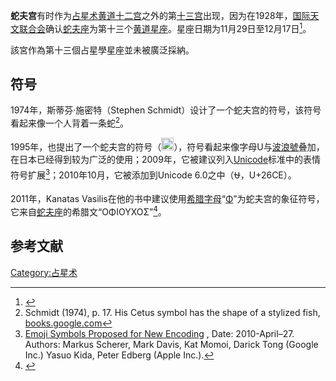 {{otheruses|subject=关于[[占星学|占星学]]中的蛇夫座|other=[[天文學|天文學]]上的蛇夫座|蛇夫座}}
'''蛇夫宫'''有时作为[[占星术|占星术]][[黄道十二宫|黄道十二宫]]之外的第[[黃道十三宮|十三宫]]出现，因为在1928年，[[国际天文联合会|国际天文联合会]]确认[[蛇夫座|蛇夫座]]为第十三个[[黃道帶|黄道星座]]。星座日期为11月29日至12月17日<ref>{{cite web |url=http://earthsky.org/tonight/sun-in-ophiuchus-november-29-to-december-18 |title=Sun in constellation Ophiuchus November 29 to December 17 |accessdate=2013-09-16 |author=Bruce McClure |publisher=Earthsky Communications Inc. |deadurl=yes |archiveurl=https://web.archive.org/web/20140126071413/http://earthsky.org/tonight/sun-in-ophiuchus-november-29-to-december-18 |archivedate=2014-01-26 |df= }}</ref>。

該宮作為第十三個占星學星座並未被廣泛採納。

== 符号 ==
1974年，斯蒂芬·施密特（Stephen Schmidt）设计了一个蛇夫宫的符号，该符号看起来像一个人背着一条蛇<ref>Schmidt (1974), p. 17. His Cetus symbol has the shape of a stylized fish, [http://books.google.com/books?id=BvOzbRv-TbAC&dq=%22Astrology+14%22+Schmidt&q=Ophiuchus#search_anchor books.google.com]</ref>。

1995年，{{link-en|沃尔特·伯格|Walter Berg}}也提出了一个蛇夫宫的符号（[[File:Ophiuchus.svg|20px]]），符号看起来像字母U与[[波浪號|波浪號]]叠加，在日本已经得到较为广泛的使用；2009年，它被建议列入[[Unicode|Unicode]]标准中的​​表情符号扩展<ref>[http://unicode.org/~scherer/emoji4unicode/snapshot/proposed.html Emoji Symbols Proposed for New Encoding] {{Wayback|url=http://unicode.org/~scherer/emoji4unicode/snapshot/proposed.html |date=20170514211741 }}, Date: 2010-April–27. Authors: Markus Scherer, Mark Davis, Kat Momoi, Darick Tong (Google Inc.)
Yasuo Kida, Peter Edberg (Apple Inc.).</ref>；2010年10月，它被添加到Unicode 6.0之中（⛎，U+26CE）。

2011年，Kanatas Vasilis在他的书中建议使用[[希腊字母|希腊字母]]“[[Φ|Φ]]”为蛇夫宫的象征符号，它来自[[蛇夫座|蛇夫座]]的希腊文“ΟΦΙΟΥΧΟΣ”<ref name=kanatas>{{cite book|first=Vasilis |last=Kanatas|year=2011|title=Astrology of the 13 Signs of the Zodiac|publisher=Klaudios Ptolemaios Publications|ISBN=978-954-92725-1-2}}</ref>。

==参考文献==
{{reflist}}

{{黃道帶}}
{{Culture-stub}}

[[Category:占星术|Category:占星术]]